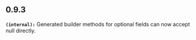 ## 0.9.3
**`(internal):`** Generated builder methods for optional fields can now accept null directly.

